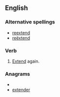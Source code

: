 ==English==

===Alternative spellings===
* [[reextend]]
* [[reëxtend]]

===Verb===
{{en-verb}}

# [[extend|Extend]] again.

===Anagrams===
* {{alphagram|deeenrtx}}
* [[extender#English|extender]]